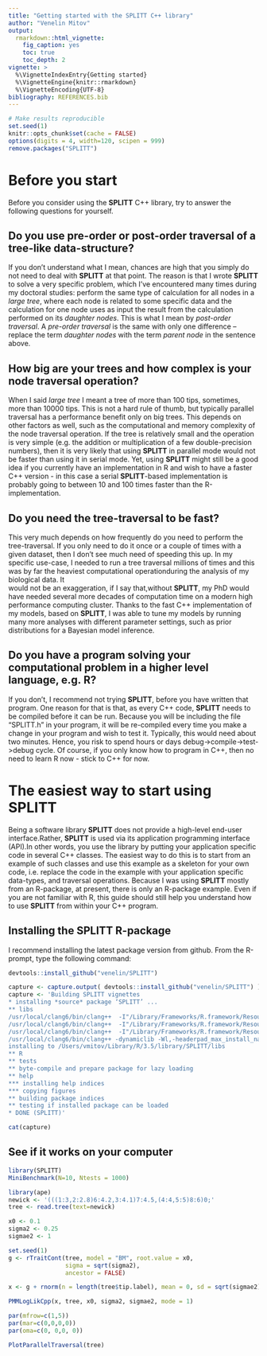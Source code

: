```yaml
---
title: "Getting started with the SPLITT C++ library"
author: "Venelin Mitov"
output: 
  rmarkdown::html_vignette:
    fig_caption: yes
    toc: true
    toc_depth: 2
vignette: >
  %\VignetteIndexEntry{Getting started}
  %\VignetteEngine{knitr::rmarkdown}
  %\VignetteEncoding{UTF-8}
bibliography: REFERENCES.bib
---
```


```r
# Make results reproducible
set.seed(1)
knitr::opts_chunk$set(cache = FALSE)
options(digits = 4, width=120, scipen = 999)
remove.packages("SPLITT")
```

# Before you start
Before you consider using the **SPLITT** C++ library, try to answer the following 
questions for yourself.

## Do you use pre-order or post-order traversal of a tree-like data-structure?
If you don't understand what I mean, chances are high that you simply do not 
need to deal with **SPLITT** at that point. The reason is that I wrote 
**SPLITT** to solve a very specific problem, which I've encountered many times
during my doctoral studies: perform the same type of calculation for all nodes 
in a *large tree*, where each node is related to some specific data and the 
calculation for one node uses as input the result from the calculation performed
on its *daughter nodes*. This is what I mean by *post-order traversal*. A 
*pre-order traversal* is the same with only one difference -- replace the term
*daughter nodes* with the term *parent node* in the sentence above. 

## How big are your trees and how complex is your node traversal operation?
When I said *large tree* I meant a tree of more than 100 tips, sometimes, more 
than 10000 tips. This is not a hard rule of thumb, but typically parallel 
traversal has a performance benefit only on big trees. This depends on other 
factors as well, such as the computational and memory complexity of the
node traversal operation. If the tree is relatively small and the operation is
very simple (e.g. the addition or multiplication of a few double-precision 
numbers), then it is very likely that using **SPLITT** in parallel mode would 
not be faster than using it in serial mode. Yet, using **SPLITT** might still 
be a good idea if you currently have an implementation in R and wish to have a
faster C++ version - in this case a serial **SPLITT**-based implementation is 
probably going to between 10 and 100 times faster than the R-implementation. 

## Do you need the tree-traversal to be fast?
This very much depends on how frequently do you need to perform the 
tree-traversal. If you only need to do it once or a couple of times with a given 
dataset, then I don't see much need of speeding this up. In my specific use-case,
I needed to run a tree traversal millions of times and this was by far the
heaviest computational operationduring the analysis of my biological data. It  
would not be an exaggeration, if I say that,without **SPLITT**, my PhD would
have needed several more decades of computation time on a modern high performance 
computing cluster. Thanks to the fast C++ implementation of my models, based on 
**SPLITT**, I was able to tune my models by running many more analyses with 
different parameter settings, such as prior distributions for a Bayesian model
inference. 

## Do you have a program solving your computational problem in a higher level language, e.g. R?
If you don't, I recommend not trying **SPLITT**, before you have written that 
program. One reason for that is that, as every C++ code, **SPLITT** needs to 
be compiled before it can be run. Because you will be including the file "SPLITT.h"
in your program, it will be re-compiled every time you make a change in your program
and wish to test it. Typically, this would need about two minutes. Hence, you 
risk to spend hours or days debug->compile->test->debug cycle. Of course,
if you only know how to program in C++, then no need to learn R now - stick to 
C++ for now. 

# The easiest way to start using **SPLITT**
Being a software library **SPLITT** does not provide a high-level end-user 
interface.Rather, **SPLITT** is used via its application programming interface 
(API).In other words, you use the library by putting your application specific 
code in several C++ classes. The easiest way to do this is to start from an 
example of such classes and use this example as a skeleton for your own code, 
i.e. replace the code in the example with your application specific data-types, 
and traversal operations. Because I was using **SPLITT** mostly from an 
R-package, at present, there is only an R-package example. Even if you are not 
familiar with R, this guide should still help you understand how to use 
**SPLITT** from within your C++ program. 

## Installing the **SPLITT** R-package
I recommend installing the latest package version from github. From the R-prompt,
type the following command:

```r
devtools::install_github("venelin/SPLITT")
```


```r
capture <- capture.output( devtools::install_github("venelin/SPLITT") )
capture <- 'Building SPLITT vignettes
* installing *source* package ‘SPLITT’ ...
** libs
/usr/local/clang6/bin/clang++  -I"/Library/Frameworks/R.framework/Resources/include" -DNDEBUG -fopenmp -I"/Users/vmitov/Library/R/3.5/library/Rcpp/include" -I"/Users/vmitov/Library/R/3.5/library/RcppArmadillo/include" -I/usr/local/include   -fPIC  -Wall -g -O2  -c RCPP__AbcPMM.cpp -o RCPP__AbcPMM.o
/usr/local/clang6/bin/clang++  -I"/Library/Frameworks/R.framework/Resources/include" -DNDEBUG -fopenmp -I"/Users/vmitov/Library/R/3.5/library/Rcpp/include" -I"/Users/vmitov/Library/R/3.5/library/RcppArmadillo/include" -I/usr/local/include   -fPIC  -Wall -g -O2  -c RCPP__Tree.cpp -o RCPP__Tree.o
/usr/local/clang6/bin/clang++  -I"/Library/Frameworks/R.framework/Resources/include" -DNDEBUG -fopenmp -I"/Users/vmitov/Library/R/3.5/library/Rcpp/include" -I"/Users/vmitov/Library/R/3.5/library/RcppArmadillo/include" -I/usr/local/include   -fPIC  -Wall -g -O2  -c RcppExports.cpp -o RcppExports.o
/usr/local/clang6/bin/clang++ -dynamiclib -Wl,-headerpad_max_install_names -undefined dynamic_lookup -single_module -multiply_defined suppress -L/Library/Frameworks/R.framework/Resources/lib -L/usr/local/lib -o SPLITT.so RCPP__AbcPMM.o RCPP__Tree.o RcppExports.o -fopenmp -F/Library/Frameworks/R.framework/.. -framework R -Wl,-framework -Wl,CoreFoundation
installing to /Users/vmitov/Library/R/3.5/library/SPLITT/libs
** R
** tests
** byte-compile and prepare package for lazy loading
** help
*** installing help indices
*** copying figures
** building package indices
** testing if installed package can be loaded
* DONE (SPLITT)'

cat(capture)
```

## See if it works on your computer
```r
library(SPLITT)
MiniBenchmark(N=10, Ntests = 1000)
```





```r
library(ape)
newick <- '(((1:3,2:2.8)6:4.2,3:4.1)7:4.5,(4:4,5:5)8:6)0;'
tree <- read.tree(text=newick)

x0 <- 0.1
sigma2 <- 0.25
sigmae2 <- 1

set.seed(1)
g <- rTraitCont(tree, model = "BM", root.value = x0, 
                sigma = sqrt(sigma2),
                ancestor = FALSE)

x <- g + rnorm(n = length(tree$tip.label), mean = 0, sd = sqrt(sigmae2))

PMMLogLikCpp(x, tree, x0, sigma2, sigmae2, mode = 1)
```


```r
par(mfrow=c(1,5))
par(mar=c(0,0,0,0))
par(oma=c(0, 0,0, 0))

PlotParallelTraversal(tree)
```


